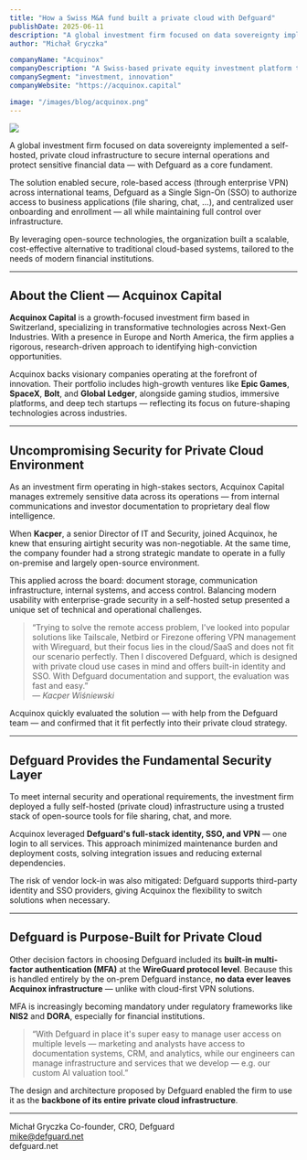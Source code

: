 ---
title: "How a Swiss M&A fund built a private cloud with Defguard"
publishDate: 2025-06-11
description: "A global investment firm focused on data sovereignty implemented a self-hosted, private cloud infrastructure to secure internal operations and protect sensitive financial data — with Defguard as a core fundament."
author: "Michał Gryczka"

companyName: "Acquinox"
companyDescription: "A Swiss-based private equity investment platform that connects your capital to exclusive, pre‑vetted high‑growth opportunities—leveraging tech-enabled due diligence, global dealflow, and active portfolio support—to maximize returns in emerging and innovation‑driven sectors."
companySegment: "investment, innovation"
companyWebsite: "https://acquinox.capital"

image: "/images/blog/acquinox.png"
---

![](/images/blog/acquinox.png)

A global investment firm focused on data sovereignty implemented a self-hosted, private cloud infrastructure to secure internal operations and protect sensitive financial data — with Defguard as a core fundament.

The solution enabled secure, role-based access (through enterprise VPN) across international teams, Defguard as a Single Sign-On (SSO) to authorize access to business applications (file sharing, chat, …), and centralized user onboarding and enrollment — all while maintaining full control over infrastructure.

By leveraging open-source technologies, the organization built a scalable, cost-effective alternative to traditional cloud-based systems, tailored to the needs of modern financial institutions.

---

## About the Client — Acquinox Capital

**Acquinox Capital** is a growth-focused investment firm based in Switzerland, specializing in transformative technologies across Next-Gen Industries. With a presence in Europe and North America, the firm applies a rigorous, research-driven approach to identifying high-conviction opportunities.

Acquinox backs visionary companies operating at the forefront of innovation. Their portfolio includes high-growth ventures like **Epic Games**, **SpaceX**, **Bolt**, and **Global Ledger**, alongside gaming studios, immersive platforms, and deep tech startups — reflecting its focus on future-shaping technologies across industries.

---

## Uncompromising Security for Private Cloud Environment

As an investment firm operating in high-stakes sectors, Acquinox Capital manages extremely sensitive data across its operations — from internal communications and investor documentation to proprietary deal flow intelligence.

When **Kacper**, a senior Director of IT and Security, joined Acquinox, he knew that ensuring airtight security was non-negotiable. At the same time, the company founder had a strong strategic mandate to operate in a fully on-premise and largely open-source environment.

This applied across the board: document storage, communication infrastructure, internal systems, and access control. Balancing modern usability with enterprise-grade security in a self-hosted setup presented a unique set of technical and operational challenges.

> “Trying to solve the remote access problem, I've looked into popular solutions like Tailscale, Netbird or Firezone offering VPN management with Wireguard, but their focus lies in the cloud/SaaS and does not fit our scenario perfectly. Then I discovered Defguard, which is designed with private cloud use cases in mind and offers built-in identity and SSO. With Defguard documentation and support, the evaluation was fast and easy.”  
> — *Kacper Wiśniewski*

Acquinox quickly evaluated the solution — with help from the Defguard team — and confirmed that it fit perfectly into their private cloud strategy.

---

## Defguard Provides the Fundamental Security Layer

To meet internal security and operational requirements, the investment firm deployed a fully self-hosted (private cloud) infrastructure using a trusted stack of open-source tools for file sharing, chat, and more.

Acquinox leveraged **Defguard's full-stack identity, SSO, and VPN** — one login to all services. This approach minimized maintenance burden and deployment costs, solving integration issues and reducing external dependencies.

The risk of vendor lock-in was also mitigated: Defguard supports third-party identity and SSO providers, giving Acquinox the flexibility to switch solutions when necessary.

---

## Defguard is Purpose-Built for Private Cloud

Other decision factors in choosing Defguard included its **built-in multi-factor authentication (MFA)** at the **WireGuard protocol level**. Because this is handled entirely by the on-prem Defguard instance, **no data ever leaves Acquinox infrastructure** — unlike with cloud-first VPN solutions.

MFA is increasingly becoming mandatory under regulatory frameworks like **NIS2** and **DORA**, especially for financial institutions.

> “With Defguard in place it's super easy to manage user access on multiple levels — marketing and analysts have access to documentation systems, CRM, and analytics, while our engineers can manage infrastructure and services that we develop — e.g. our custom AI valuation tool.”

The design and architecture proposed by Defguard enabled the firm to use it as the **backbone of its entire private cloud infrastructure**.

---

Michał Gryczka
Co-founder, CRO, Defguard  
mike@defguard.net  
defguard.net
